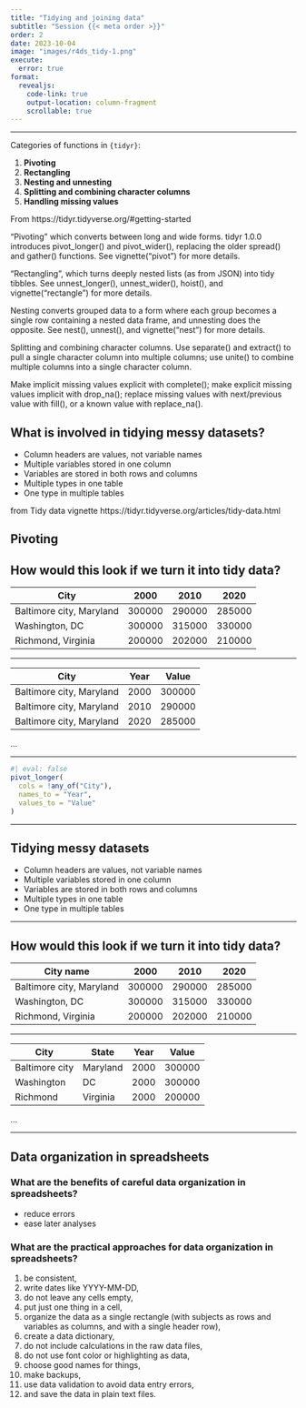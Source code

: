 ```yaml
---
title: "Tidying and joining data"
subtitle: "Session {{< meta order >}}"
order: 2
date: 2023-10-04
image: "images/r4ds_tidy-1.png"
execute: 
  error: true
format: 
  revealjs:
    code-link: true
    output-location: column-fragment
    scrollable: true
---
```


------------------------------------------------------------------------

Categories of functions in `{tidyr}`:

1.  **Pivoting**
2.  **Rectangling**
3.  **Nesting and unnesting**
4.  **Splitting and combining character columns**
5.  **Handling missing values**

::: notes
From https://tidyr.tidyverse.org/#getting-started

"Pivoting" which converts between long and wide forms. tidyr 1.0.0 introduces pivot_longer() and pivot_wider(), replacing the older spread() and gather() functions. See vignette("pivot") for more details.

"Rectangling", which turns deeply nested lists (as from JSON) into tidy tibbles. See unnest_longer(), unnest_wider(), hoist(), and vignette("rectangle") for more details.

Nesting converts grouped data to a form where each group becomes a single row containing a nested data frame, and unnesting does the opposite. See nest(), unnest(), and vignette("nest") for more details.

Splitting and combining character columns. Use separate() and extract() to pull a single character column into multiple columns; use unite() to combine multiple columns into a single character column.

Make implicit missing values explicit with complete(); make explicit missing values implicit with drop_na(); replace missing values with next/previous value with fill(), or a known value with replace_na().
:::

## What is involved in tidying messy datasets?

-   Column headers are values, not variable names
-   Multiple variables stored in one column
-   Variables are stored in both rows and columns
-   Multiple types in one table
-   One type in multiple tables

::: notes
from Tidy data vignette https://tidyr.tidyverse.org/articles/tidy-data.html
:::

## Pivoting

## How would this look if we turn it into tidy data?

| City                | 2000   | 2010   | 2020   |
|--------------------------|--------|--------|--------|
| Baltimore city, Maryland | 300000 | 290000 | 285000 |
| Washington, DC           | 300000 | 315000 | 330000 |
| Richmond, Virginia       | 200000 | 202000 | 210000 |

------------------------------------------------------------------------

| City                | Year | Value  |
|--------------------------|------|--------|
| Baltimore city, Maryland | 2000 | 300000 |
| Baltimore city, Maryland | 2010 | 290000 |
| Baltimore city, Maryland | 2020 | 285000 |

...

------------------------------------------------------------------------

```r
#| eval: false
pivot_longer(
  cols = !any_of("City"),
  names_to = "Year",
  values_to = "Value"
)
```

------------------------------------------------------------------------

## Tidying messy datasets

-   Column headers are values, not variable names
-   Multiple variables stored in one column
-   Variables are stored in both rows and columns
-   Multiple types in one table
-   One type in multiple tables

------------------------------------------------------------------------

## How would this look if we turn it into tidy data?

| City name                | 2000   | 2010   | 2020   |
|--------------------------|--------|--------|--------|
| Baltimore city, Maryland | 300000 | 290000 | 285000 |
| Washington, DC           | 300000 | 315000 | 330000 |
| Richmond, Virginia       | 200000 | 202000 | 210000 |

------------------------------------------------------------------------

| City           | State    | Year | Value  |
|----------------|----------|------|--------|
| Baltimore city | Maryland | 2000 | 300000 |
| Washington     | DC       | 2000 | 300000 |
| Richmond       | Virginia | 2000 | 200000 |

...

------------------------------------------------------------------------

## Data organization in spreadsheets

### What are the benefits of careful data organization in spreadsheets?

- reduce errors
- ease later analyses

### What are the practical approaches for data organization in spreadsheets?

1. be consistent,
2. write dates like YYYY-MM-DD,
3. do not leave any cells empty, 
4. put just one thing in a cell,
5. organize the data as a single rectangle (with subjects as rows and variables as columns, and with a single header row),
6. create a data dictionary,
7. do not include calculations in the raw data files,
8. do not use font color or highlighting as data,
9. choose good names for things,
10. make backups, 
11. use data validation to avoid data entry errors,
12. and save the data in plain text files.
